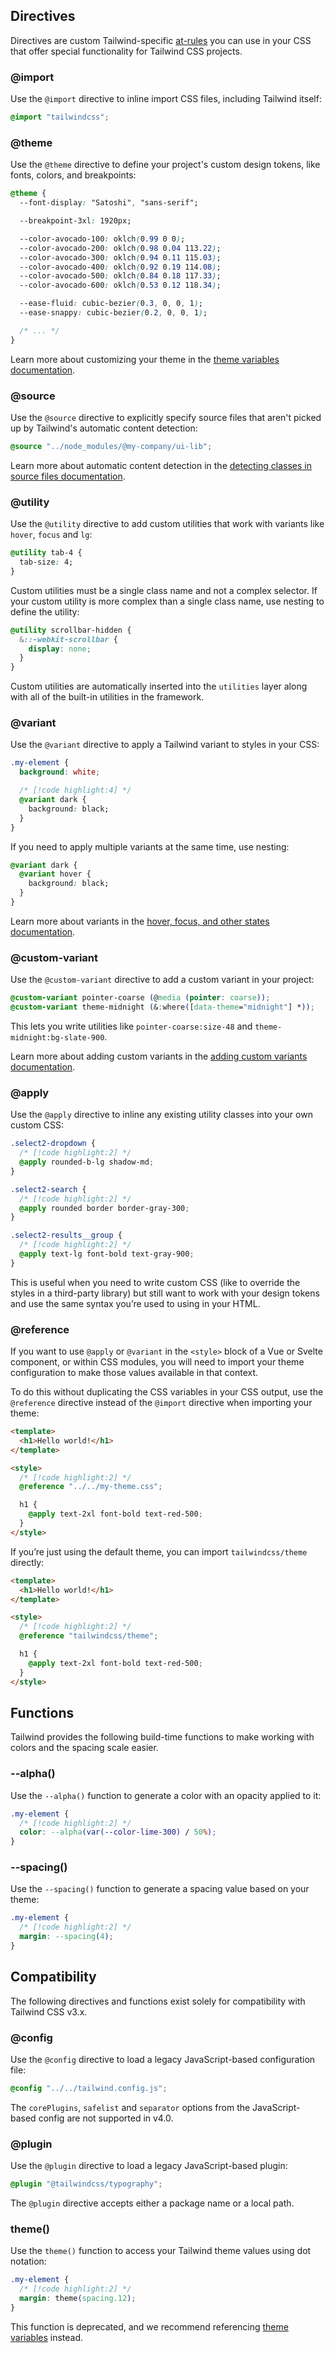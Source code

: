
## Directives

Directives are custom Tailwind-specific [at-rules](https://developer.mozilla.org/en-US/docs/Web/CSS/At-rule) you can use in your CSS that offer special functionality for Tailwind CSS projects.

<h3 id="import-directive">@import</h3>

Use the `@import` directive to inline import CSS files, including Tailwind itself:

```css
@import "tailwindcss";
```

<h3 id="theme-directive">@theme</h3>

Use the `@theme` directive to define your project's custom design tokens, like fonts, colors, and breakpoints:

```css
@theme {
  --font-display: "Satoshi", "sans-serif";

  --breakpoint-3xl: 1920px;

  --color-avocado-100: oklch(0.99 0 0);
  --color-avocado-200: oklch(0.98 0.04 113.22);
  --color-avocado-300: oklch(0.94 0.11 115.03);
  --color-avocado-400: oklch(0.92 0.19 114.08);
  --color-avocado-500: oklch(0.84 0.18 117.33);
  --color-avocado-600: oklch(0.53 0.12 118.34);

  --ease-fluid: cubic-bezier(0.3, 0, 0, 1);
  --ease-snappy: cubic-bezier(0.2, 0, 0, 1);

  /* ... */
}
```

Learn more about customizing your theme in the [theme variables documentation](/docs/theme).

<h3 id="source-directive">@source</h3>

Use the `@source` directive to explicitly specify source files that aren't picked up by Tailwind's automatic content detection:

```css
@source "../node_modules/@my-company/ui-lib";
```

Learn more about automatic content detection in the [detecting classes in source files documentation](/docs/detecting-classes-in-source-files).

<h3 id="utility-directive">@utility</h3>

Use the `@utility` directive to add custom utilities that work with variants like `hover`, `focus` and `lg`:

```css
@utility tab-4 {
  tab-size: 4;
}
```

Custom utilities must be a single class name and not a complex selector. If your custom utility is more complex than a single class name, use nesting to define the utility:

```css
@utility scrollbar-hidden {
  &::-webkit-scrollbar {
    display: none;
  }
}
```

Custom utilities are automatically inserted into the `utilities` layer along with all of the built-in utilities in the framework.

<h3 id="variant-directive">@variant</h3>

Use the `@variant` directive to apply a Tailwind variant to styles in your CSS:

```css
.my-element {
  background: white;

  /* [!code highlight:4] */
  @variant dark {
    background: black;
  }
}
```

If you need to apply multiple variants at the same time, use nesting:

```css
@variant dark {
  @variant hover {
    background: black;
  }
}
```

Learn more about variants in the [hover, focus, and other states documentation](/docs/hover-focus-and-other-states).

<h3 id="custom-variant-directive">@custom-variant</h3>

Use the `@custom-variant` directive to add a custom variant in your project:

```css
@custom-variant pointer-coarse (@media (pointer: coarse));
@custom-variant theme-midnight (&:where([data-theme="midnight"] *));
```

This lets you write utilities like `pointer-coarse:size-48` and `theme-midnight:bg-slate-900`.

Learn more about adding custom variants in the [adding custom variants documentation](/docs/adding-custom-styles#adding-custom-variants).

<h3 id="apply-directive">@apply</h3>

Use the `@apply` directive to inline any existing utility classes into your own custom CSS:

```css
.select2-dropdown {
  /* [!code highlight:2] */
  @apply rounded-b-lg shadow-md;
}

.select2-search {
  /* [!code highlight:2] */
  @apply rounded border border-gray-300;
}

.select2-results__group {
  /* [!code highlight:2] */
  @apply text-lg font-bold text-gray-900;
}
```

This is useful when you need to write custom CSS (like to override the styles in a third-party library) but still want to work with your design tokens and use the same syntax you’re used to using in your HTML.

<h3 id="reference-directive">@reference</h3>

If you want to use `@apply` or `@variant` in the `<style>` block of a Vue or Svelte component, or within CSS modules, you will need to import your theme configuration to make those values available in that context.

To do this without duplicating the CSS variables in your CSS output, use the `@reference` directive instead of the `@import` directive when importing your theme:

```html
<template>
  <h1>Hello world!</h1>
</template>

<style>
  /* [!code highlight:2] */
  @reference "../../my-theme.css";

  h1 {
    @apply text-2xl font-bold text-red-500;
  }
</style>
```

If you’re just using the default theme, you can import `tailwindcss/theme` directly:

```html
<template>
  <h1>Hello world!</h1>
</template>

<style>
  /* [!code highlight:2] */
  @reference "tailwindcss/theme";

  h1 {
    @apply text-2xl font-bold text-red-500;
  }
</style>
```

## Functions

Tailwind provides the following build-time functions to make working with colors and the spacing scale easier.

<h3 id="alpha-function">--alpha()</h3>

Use the `--alpha()` function to generate a color with an opacity applied to it:

```css
.my-element {
  /* [!code highlight:2] */
  color: --alpha(var(--color-lime-300) / 50%);
}
```

<h3 id="spacing-function">--spacing()</h3>

Use the `--spacing()` function to generate a spacing value based on your theme:

```css
.my-element {
  /* [!code highlight:2] */
  margin: --spacing(4);
}
```

## Compatibility

The following directives and functions exist solely for compatibility with Tailwind CSS v3.x.

<h3 id="config-directive">@config</h3>

Use the `@config` directive to load a legacy JavaScript-based configuration file:

```css
@config "../../tailwind.config.js";
```

The `corePlugins`, `safelist` and `separator` options from the JavaScript-based config are not supported in v4.0.

<h3 id="plugin-directive">@plugin</h3>

Use the `@plugin` directive to load a legacy JavaScript-based plugin:

```css
@plugin "@tailwindcss/typography";
```

The `@plugin` directive accepts either a package name or a local path.

<h3 id="theme-function">theme()</h3>

Use the `theme()` function to access your Tailwind theme values using dot notation:

```css
.my-element {
  /* [!code highlight:2] */
  margin: theme(spacing.12);
}
```

This function is deprecated, and we recommend referencing [theme variables](/docs/theme) instead.
